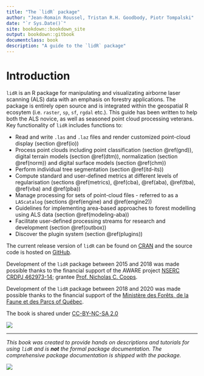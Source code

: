 ```yaml
--- 
title: "The `lidR` package"
author: "Jean-Romain Roussel, Tristan R.H. Goodbody, Piotr Tompalski"
date: "`r Sys.Date()`"
site: bookdown::bookdown_site
output: bookdown::gitbook
documentclass: book
description: "A guide to the `lidR` package"
---
```


# Introduction

`lidR` is an R package for manipulating and visualizating airborne laser scanning (ALS) data with an emphasis on forestry applications. The package is entirely open source and is integrated within the geospatial R ecosytem (i.e. `raster`, `sp`, `sf`, `rgdal` etc.). This guide has been written to help both the ALS novice, as well as seasoned point cloud processing veterans. Key functionality of `lidR` includes functions to:

* Read and write `.las` and `.laz` files and render customized point-cloud display (section \@ref(io))
* Process point clouds including point classification (section \@ref(gnd)),  digital terrain models (section \@ref(dtm)), normalization (section \@ref(norm)) and digital surface models (section \@ref(chm))
* Perform individual tree segmentation (section \@ref(itd-its))
* Compute standard and user-defined metrics at different levels of regularisation (sections \@ref(metrics), \@ref(cba), \@ref(aba), \@ref(tba), \@ref(vba) and \@ref(pba))
* Manage processing for sets of point-cloud files - referred to as a `LAScatalog` (sections \@ref(engine) and \@ref(engine2))
* Guidelines for implementing area-based approaches to forest modelling using ALS data (section \@ref(modeling-aba))
* Facilitate user-defined processing streams for research and development (section \@ref(outbox))
* Discover the plugin system (section \@ref(plugins))

The current release version of `lidR` can be found on [CRAN](https://cran.r-project.org/web/packages/lidR/) and the source code is hosted on [GitHub](https://github.com/Jean-Romain/lidR).

Development of the `lidR` package between 2015 and 2018 was made possible thanks to the financial support of the AWARE project [NSERC CRDPJ 462973-14](https://aware.forestry.ubc.ca/); grantee [Prof. Nicholas C. Coops](https://profiles.forestry.ubc.ca/person/nicholas-coops/).

Development of the `lidR` package between 2018 and 2020 was made possible thanks to the financial support of the [Ministère des Forêts, de la Faune et des Parcs of Québec](https://mffp.gouv.qc.ca/).

The book is shared under [CC-BY-NC-SA 2.0](https://creativecommons.org/licenses/by-nc-sa/2.0/)

[![](https://mirrors.creativecommons.org/presskit/buttons/88x31/svg/by-nc-sa.svg)](https://creativecommons.org/licenses/by-nc-sa/2.0/)

--------

_This book was created to provide hands on descriptions and tutorials for using `lidR` and is **not** the formal package documentation. The comprehensive package documentation is shipped with the package._

![](images/logo.png)
